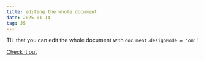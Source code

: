 ```yaml
---
title: editing the whole document
date: 2025-01-14
tag: JS
---
```


TIL that you can edit the whole document with `document.designMode = 'on'`!

[Check it out](https://developer.mozilla.org/en-US/docs/Web/API/Document/designMode)
